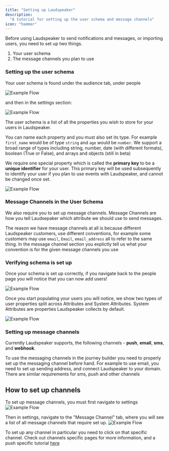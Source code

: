 ```yaml
---
title: "Setting up Laudspeaker"
description:
  "A tutorial for setting up the user schema and message channels"
icon: "hammer"
---
```

Before using Laudspeaker to send notifications and messages, or importing users, you need to set up two things.

1) Your user schema
2) The message channels you plan to use

### Setting up the user schema

Your user schema is found under the audience tab, under people 

![Example Flow](/images/guides/getting-started/people_nav.png)

and then in the settings section:

![Example Flow](/images/guides/getting-started/people_settings.png)

The user schema is a list of all the properties you wish to store for your users in Laudspeaker.

You can name each property and you must also set its type. For example `first_name` would be of type `string` and `age` would be `number`. We support a broad range of types including string, number, date (with different formats), boolean (True or False), and arrays and objects (still in beta)

We require one special property which is called the **primary key** to be a **unique identifier** for your user. This primary key will be used subsequently to identify your user if you plan to use events with Laudspeaker, and cannot be changed once set.

![Example Flow](/images/guides/getting-started/primary_key_user.png)

### Message Channels in the User Schema

We also require you to set up message channels. Message Channels are how you tell Laudsepaker which attribute we should use to send messages.

The reason we have message channels at all is because different Laudspeaker customers, use different conventions, for example some customers may use `email`, `Email`, `email_address` all to refer to the same thing. In the message channel section you explictly tell us what your convention is for the given message channels you use

### Verifying schema is set up

Once your schema is set up correctly, if you navigate back to the people page you will notice that you can now add users!

![Example Flow](/images/guides/getting-started/create-available.png)

Once you start populating your users you will notice, we show two types of user properties split across Attributes and System Attributes. System Attributes are properties Laudspeaker collects by default.

![Example Flow](/images/guides/getting-started/people_attributes.png)

### Setting up message channels

Currently Laudspeaker supports, the following channels - **push**, **email**, **sms**, and **webhook**.

To use the messaging channels in the journey builder you need to properly set up the messaging channel before hand. For example to use email, you need to set up sending address, and connect Laudspeaker to your domain. There are similar requirements for sms, push and other channels

## How to set up channels

To set up message channels, you must first navigate to settings
![Example Flow](/images/guides/product-manual/settings.png)

Then in settings, navigate to the "Message Channel" tab, where you will see a list of all message channels that require set up. 
![Example Flow](/images/guides/getting-started/all_channels.png)

To set up any channel in particular you need to click on that specific channel. Check out channels specific pages for more information, and a push specific tutorial [here](/getting-started/setting-up-mobile-push.mdx)